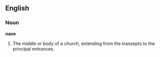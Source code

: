 ==English==

===Noun===

'''nave'''

#The middle or body of a church, extending from the transepts to the principal entrances.